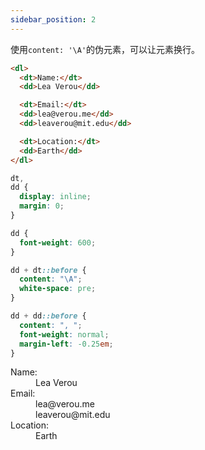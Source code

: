 ```yaml
---
sidebar_position: 2
---
```


使用`content: '\A'`的伪元素，可以让元素换行。

```html
<dl>
  <dt>Name:</dt>
  <dd>Lea Verou</dd>

  <dt>Email:</dt>
  <dd>lea@verou.me</dd>
  <dd>leaverou@mit.edu</dd>

  <dt>Location:</dt>
  <dd>Earth</dd>
</dl>
```

```css
dt,
dd {
  display: inline;
  margin: 0;
}

dd {
  font-weight: 600;
}

dd + dt::before {
  content: "\A";
  white-space: pre;
}

dd + dd::before {
  content: ", ";
  font-weight: normal;
  margin-left: -0.25em;
}
```


<dl>
  <dt>Name:</dt>
  <dd>Lea Verou</dd>
  <dt>Email:</dt>
  <dd>lea@verou.me</dd>
  <dd>leaverou@mit.edu</dd>
  <dt>Location:</dt>
  <dd>Earth</dd>
</dl>
